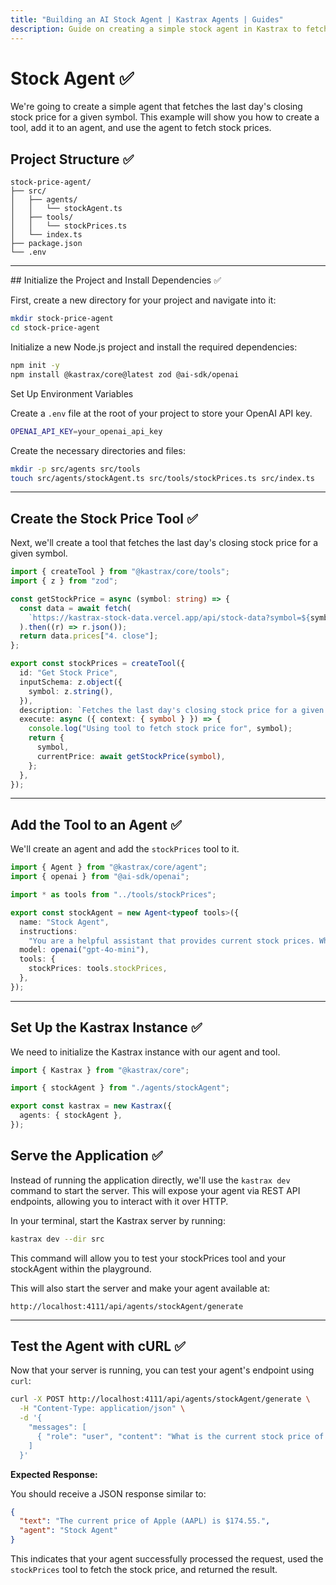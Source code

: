 ```yaml
---
title: "Building an AI Stock Agent | Kastrax Agents | Guides"
description: Guide on creating a simple stock agent in Kastrax to fetch the last day's closing stock price for a given symbol.
---
```



# Stock Agent ✅

We're going to create a simple agent that fetches the last day's closing stock price for a given symbol. This example will show you how to create a tool, add it to an agent, and use the agent to fetch stock prices.

<YouTube id="rIaZ4l7y9wo" />

## Project Structure ✅

```
stock-price-agent/
├── src/
│   ├── agents/
│   │   └── stockAgent.ts
│   ├── tools/
│   │   └── stockPrices.ts
│   └── index.ts
├── package.json
└── .env
```

---

<Steps>
## Initialize the Project and Install Dependencies ✅

First, create a new directory for your project and navigate into it:

```bash
mkdir stock-price-agent
cd stock-price-agent
```

Initialize a new Node.js project and install the required dependencies:

```bash copy
npm init -y
npm install @kastrax/core@latest zod @ai-sdk/openai
```

Set Up Environment Variables

Create a `.env` file at the root of your project to store your OpenAI API key.

```bash filename=".env" copy
OPENAI_API_KEY=your_openai_api_key
```

Create the necessary directories and files:

```bash
mkdir -p src/agents src/tools
touch src/agents/stockAgent.ts src/tools/stockPrices.ts src/index.ts
```

---

## Create the Stock Price Tool ✅

Next, we'll create a tool that fetches the last day's closing stock price for a given symbol.

```ts filename="src/tools/stockPrices.ts"
import { createTool } from "@kastrax/core/tools";
import { z } from "zod";

const getStockPrice = async (symbol: string) => {
  const data = await fetch(
    `https://kastrax-stock-data.vercel.app/api/stock-data?symbol=${symbol}`,
  ).then((r) => r.json());
  return data.prices["4. close"];
};

export const stockPrices = createTool({
  id: "Get Stock Price",
  inputSchema: z.object({
    symbol: z.string(),
  }),
  description: `Fetches the last day's closing stock price for a given symbol`,
  execute: async ({ context: { symbol } }) => {
    console.log("Using tool to fetch stock price for", symbol);
    return {
      symbol,
      currentPrice: await getStockPrice(symbol),
    };
  },
});
```

---

## Add the Tool to an Agent ✅

We'll create an agent and add the `stockPrices` tool to it.

```ts filename="src/agents/stockAgent.ts"
import { Agent } from "@kastrax/core/agent";
import { openai } from "@ai-sdk/openai";

import * as tools from "../tools/stockPrices";

export const stockAgent = new Agent<typeof tools>({
  name: "Stock Agent",
  instructions:
    "You are a helpful assistant that provides current stock prices. When asked about a stock, use the stock price tool to fetch the stock price.",
  model: openai("gpt-4o-mini"),
  tools: {
    stockPrices: tools.stockPrices,
  },
});
```

---

## Set Up the Kastrax Instance ✅

We need to initialize the Kastrax instance with our agent and tool.

```ts filename="src/index.ts"
import { Kastrax } from "@kastrax/core";

import { stockAgent } from "./agents/stockAgent";

export const kastrax = new Kastrax({
  agents: { stockAgent },
});
```

## Serve the Application ✅

Instead of running the application directly, we'll use the `kastrax dev` command to start the server. This will expose your agent via REST API endpoints, allowing you to interact with it over HTTP.

In your terminal, start the Kastrax server by running:

```bash
kastrax dev --dir src
```

This command will allow you to test your stockPrices tool and your stockAgent within the playground.

This will also start the server and make your agent available at:

```
http://localhost:4111/api/agents/stockAgent/generate
```

---

## Test the Agent with cURL ✅

Now that your server is running, you can test your agent's endpoint using `curl`:

```bash
curl -X POST http://localhost:4111/api/agents/stockAgent/generate \
  -H "Content-Type: application/json" \
  -d '{
    "messages": [
      { "role": "user", "content": "What is the current stock price of Apple (AAPL)?" }
    ]
  }'
```

**Expected Response:**

You should receive a JSON response similar to:

```json
{
  "text": "The current price of Apple (AAPL) is $174.55.",
  "agent": "Stock Agent"
}
```

This indicates that your agent successfully processed the request, used the `stockPrices` tool to fetch the stock price, and returned the result.

</Steps>
